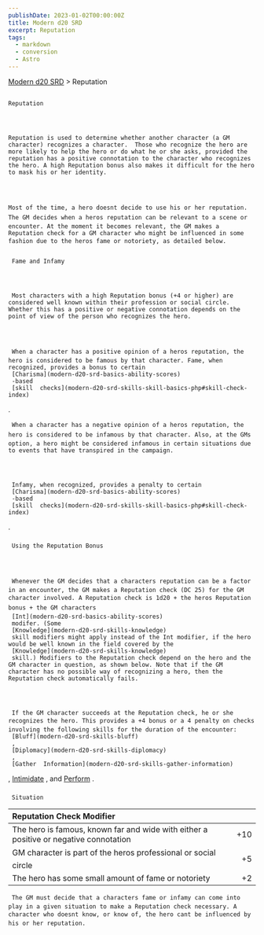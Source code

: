 ```yaml
---
publishDate: 2023-01-02T00:00:00Z
title: Modern d20 SRD
excerpt: Reputation
tags:
  - markdown
  - conversion
  - Astro
---
```


[Modern d20 SRD](/#modernD20) > Reputation

##

    Reputation




    Reputation is used to determine whether another character (a GM character) recognizes a character.  Those who recognize the hero are more likely to help the hero or do what he or she asks, provided the reputation has a positive connotation to the character who recognizes the hero. A high Reputation bonus also makes it difficult for the hero to mask his or her identity.




    Most of the time, a hero doesnt decide to use his or her reputation. The GM decides when a heros reputation can be relevant to a scene or encounter. At the moment it becomes relevant, the GM makes a Reputation check for a GM character who might be influenced in some fashion due to the heros fame or notoriety, as detailed below.

###

     Fame and Infamy




     Most characters with a high Reputation bonus (+4 or higher) are considered well known within their profession or social circle. Whether this has a positive or negative connotation depends on the point of view of the person who recognizes the hero.




     When a character has a positive opinion of a heros reputation, the hero is considered to be famous by that character. Fame, when recognized, provides a bonus to certain
     [Charisma](modern-d20-srd-basics-ability-scores)
     -based
     [skill  checks](modern-d20-srd-skills-skill-basics-php#skill-check-index)
.

     When a character has a negative opinion of a heros reputation, the hero is considered to be infamous by that character. Also, at the GMs option, a hero might be considered infamous in certain situations due to events that have transpired in the campaign.




     Infamy, when recognized, provides a penalty to certain
     [Charisma](modern-d20-srd-basics-ability-scores)
     -based
     [skill  checks](modern-d20-srd-skills-skill-basics-php#skill-check-index)
.

###

     Using the Reputation Bonus




     Whenever the GM decides that a characters reputation can be a factor in an encounter, the GM makes a Reputation check (DC 25) for the GM character involved. A Reputation check is 1d20 + the heros Reputation bonus + the GM characters
     [Int](modern-d20-srd-basics-ability-scores)
     modifer. (Some
     [Knowledge](modern-d20-srd-skills-knowledge)
     skill modifiers might apply instead of the Int modifier, if the hero would be well known in the field covered by the
     [Knowledge](modern-d20-srd-skills-knowledge)
     skill.) Modifiers to the Reputation check depend on the hero and the GM character in question, as shown below. Note that if the GM character has no possible way of recognizing a hero, then the Reputation check automatically fails.




     If the GM character succeeds at the Reputation check, he or she recognizes the hero. This provides a +4 bonus or a 4 penalty on checks involving the following skills for the duration of the encounter:
     [Bluff](modern-d20-srd-skills-bluff)
     ,
     [Diplomacy](modern-d20-srd-skills-diplomacy)
     ,
     [Gather  Information](modern-d20-srd-skills-gather-information)
,
[Intimidate](modern-d20-srd-skills-intimidate)
, and
[Perform](modern-d20-srd-skills-perform)
.

###

     Situation

| Reputation Check Modifier                                                             |     |
| :------------------------------------------------------------------------------------ | --: |
| The hero is famous, known far and wide with either a positive or negative connotation | +10 |
| GM character is part of the heros professional or social circle                       |  +5 |
| The hero has some small amount of fame or notoriety                                   |  +2 |

     The GM must decide that a characters fame or infamy can come into play in a given situation to make a Reputation check necessary. A character who doesnt know, or know of, the hero cant be influenced by his or her reputation.
